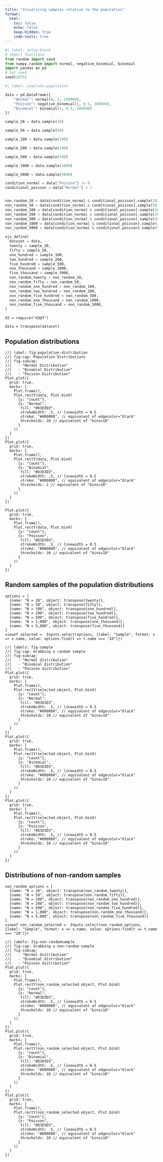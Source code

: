 ```yaml
---
title: "Visualizing samples relative to the population"
format:
  html:
    toc: false
    echo: false
    keep-hidden: true
    code-tools: true
---
```


```python
#| label: setup-block
# Import functions
from random import seed
from numpy.random import normal, negative_binomial, binomial
import pandas as pd
# Set seed
seed(2075)
```

```python
#| label: simulate-population

data = pd.DataFrame({
    "Normal": normal(0, 1, 100000),
    "Poisson": negative_binomial(1, 0.5, 100000),
    "Binomial": binomial(1, 0.5, 100000)
})

sample_20 = data.sample(20)

sample_50 = data.sample(50)

sample_100 = data.sample(100)

sample_200 = data.sample(200)

sample_500 = data.sample(500)

sample_1000 = data.sample(1000)

sample_5000 = data.sample(5000)

condition_normal = data["Poisson"] != 0
conditional_poisson = data["Normal"] < 1


non_random_20 = data[condition_normal & conditional_poisson].sample(20)
non_random_50 = data[condition_normal & conditional_poisson].sample(50)
non_random_100 = data[condition_normal & conditional_poisson].sample(100)
non_random_200 = data[condition_normal & conditional_poisson].sample(200)
non_random_500 = data[condition_normal & conditional_poisson].sample(500)
non_random_1000 = data[condition_normal & conditional_poisson].sample(1000)
non_random_5000 = data[condition_normal & conditional_poisson].sample(5000)
```

```python
ojs_define(
  dataset = data,
  twenty = sample_20,
  fifty = sample_50,
  one_hundred = sample_100,
  two_hundred = sample_200,
  five_hundred = sample_500,
  one_thousand = sample_1000,
  five_thousand = sample_5000,
  non_random_twenty = non_random_20,
  non_random_fifty = non_random_50,
  non_random_one_hundred = non_random_100,
  non_random_two_hundred = non_random_200,
  non_random_five_hundred = non_random_500,
  non_random_one_thousand = non_random_1000,
  non_random_five_thousand = non_random_5000,
)
```

```ojs
d3 = require("d3@7")
```

```ojs
data = transpose(dataset)
```

## Population distributions

```ojs
//| label: fig-population-distribution
//| fig-cap: Population Distributions
//| fig-subcap:
//|   - "Normal Distribution"
//|   - "Binomial Distribution"
//|   - "Poisson Distribution"
Plot.plot({
  grid: true,
  marks: [
    Plot.frame(),
    Plot.rectY(data, Plot.binX(
      {y: "count"},
      {x: "Normal",
       fill: "#D3D3D3",
       strokeWidth: .5, // linewidth = 0.5
       stroke: "#000000", // equivalent of edgecolor="black"
       thresholds: 10 // equivalent of "bins=10"
      }
    ))
  ]
})
Plot.plot({
  grid: true,
  marks: [
    Plot.frame(),
    Plot.rectY(data, Plot.binX(
      {y: "count"},
      {x: "Binomial",
       fill: "#D3D3D3",
       strokeWidth: .5, // linewidth = 0.5
       stroke: "#000000", // equivalent of edgecolor="black"
       thresholds: 2 // equivalent of "bins=10"
      }
    ))
  ]
})

Plot.plot({
  grid: true,
  marks: [
    Plot.frame(),
    Plot.rectY(data, Plot.binX(
      {y: "count"},
      {x: "Poisson",
       fill: "#D3D3D3",
       strokeWidth: .5, // linewidth = 0.5
       stroke: "#000000", // equivalent of edgecolor="black"
       thresholds: 10 // equivalent of "bins=10"
      }
    ))
  ]
})
```

## Random samples of the population distributions

```ojs
options = [
  {name: "N = 20", object: transpose(twenty)},
  {name: "N = 50", object: transpose(fifty)},
  {name: "N = 100", object: transpose(one_hundred)},
  {name: "N = 200", object: transpose(two_hundred)},
  {name: "N = 500", object: transpose(five_hundred)},
  {name: "N = 1,000", object: transpose(one_thousand)},
  {name: "N = 5,000", object: transpose(five_thousand)}
]
viewof selected =  Inputs.select(options, {label: "Sample", format: x => x.name, value: options.find(t => t.name === "20")})

```

```ojs
//| labels: fig-sample
//| fig-cap: Grabbing a random sample
//| fig-subcap:
//|   - "Normal distribution"
//|   - "Binomial distribution"
//|   - "Poisson distribution"
Plot.plot({
  grid: true,
  marks: [
    Plot.frame(),
    Plot.rectY(selected.object, Plot.binX(
      {y: "count"},
      {x: "Normal",
       fill: "#D3D3D3",
       strokeWidth: .5, // linewidth = 0.5
       stroke: "#000000", // equivalent of edgecolor="black"
       thresholds: 10 // equivalent of "bins=10"
      }
    ))
  ]
})
Plot.plot({
  grid: true,
  marks: [
    Plot.frame(),
    Plot.rectY(selected.object, Plot.binX(
      {y: "count"},
      {x: "Binomial",
       fill: "#D3D3D3",
       strokeWidth: .5, // linewidth = 0.5
       stroke: "#000000", // equivalent of edgecolor="black"
       thresholds: 10 // equivalent of "bins=10"
      }
    ))
  ]
})
Plot.plot({
  grid: true,
  marks: [
    Plot.frame(),
    Plot.rectY(selected.object, Plot.binX(
      {y: "count"},
      {x: "Poisson",
       fill: "#D3D3D3",
       strokeWidth: .5, // linewidth = 0.5
       stroke: "#000000", // equivalent of edgecolor="black"
       thresholds: 10 // equivalent of "bins=10"
      }
    ))
  ]
})
```

## Distributions of non-random samples

```ojs
non_random_options = [
  {name: "N = 20", object: transpose(non_random_twenty)},
  {name: "N = 50", object: transpose(non_random_fifty)},
  {name: "N = 100", object: transpose(non_random_one_hundred)},
  {name: "N = 200", object: transpose(non_random_two_hundred)},
  {name: "N = 500", object: transpose(non_random_five_hundred)},
  {name: "N = 1,000", object: transpose(non_random_one_thousand)},
  {name: "N = 5,000", object: transpose(non_random_five_thousand)}
]
viewof non_random_selected =  Inputs.select(non_random_options, {label: "Sample", format: x => x.name, value: options.find(t => t.name === "20")})
```

```ojs
//| labels: fig-non-randomsample
//| fig-cap: Grabbing a non-random sample
//| fig-subcap:
//|   - "Normal distribution"
//|   - "Binomial distribution"
//|   - "Poisson distribution"
Plot.plot({
  grid: true,
  marks: [
    Plot.frame(),
    Plot.rectY(non_random_selected.object, Plot.binX(
      {y: "count"},
      {x: "Normal",
       fill: "#D3D3D3",
       strokeWidth: .5, // linewidth = 0.5
       stroke: "#000000", // equivalent of edgecolor="black"
       thresholds: 10 // equivalent of "bins=10"
      }
    ))
  ]
})
Plot.plot({
  grid: true,
  marks: [
    Plot.frame(),
    Plot.rectY(non_random_selected.object, Plot.binX(
      {y: "count"},
      {x: "Binomial",
       fill: "#D3D3D3",
       strokeWidth: .5, // linewidth = 0.5
       stroke: "#000000", // equivalent of edgecolor="black"
       thresholds: 10 // equivalent of "bins=10"
      }
    ))
  ]
})
Plot.plot({
  grid: true,
  marks: [
    Plot.frame(),
    Plot.rectY(non_random_selected.object, Plot.binX(
      {y: "count"},
      {x: "Poisson",
       fill: "#D3D3D3",
       strokeWidth: .5, // linewidth = 0.5
       stroke: "#000000", // equivalent of edgecolor="black"
       thresholds: 10 // equivalent of "bins=10"
      }
    ))
  ]
})
```